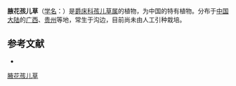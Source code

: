 {{Speciesbox
| name = 腋花孩儿草
| status = 
| status_system = 
| image =
| genus = Rungia
| species = axilliflora
| authority = H. S. Lo
}}

'''腋花孩儿草'''（[[学名|学名]]：{{lang|la|''Rungia axilliflora''}}）是[[爵床科|爵床科]][[孩儿草属|孩儿草属]]的植物，为中国的特有植物。分布于[[中国大陆|中国大陆]]的[[广西|广西]]、[[贵州|贵州]]等地，常生于沟边，目前尚未由人工引种栽培。

== 参考文献 ==
<div class="references-small">
* {{cite web| url =http://www.bioinfo.cn/db05/KmzwSpecies.php?action=view&id=262| title =腋花孩儿草| work =《中国高等植物数据库全库》| publisher =中国科学院微生物研究所| author =昆明植物研究所| accessdate =2009-02-21| deadurl =yes| archiveurl =https://web.archive.org/web/20160305091309/http://www.bioinfo.cn/db05/KmzwSpecies.php?action=view&id=262| archivedate =2016-03-05}}
</div>
{{Taxonbar|from=Q15224934}}

[[Category:孩儿草属|腋花孩儿草]]


{{植物小作品}}